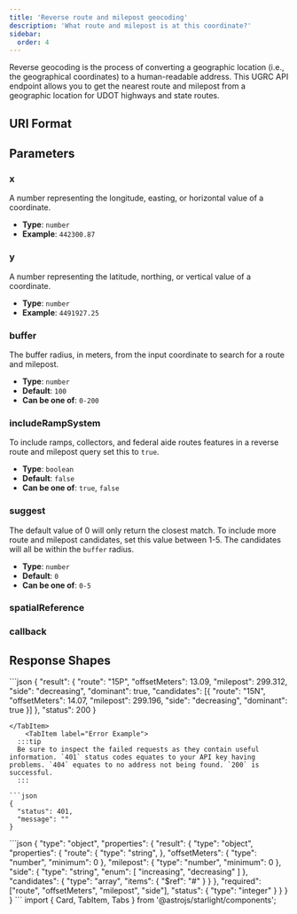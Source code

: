 ```yaml
---
title: 'Reverse route and milepost geocoding'
description: 'What route and milepost is at this coordinate?'
sidebar:
  order: 4
---
```



Reverse geocoding is the process of converting a geographic location (i.e., the geographical coordinates) to a human-readable address. This UGRC API endpoint allows you to get the nearest route and milepost from a geographic location for UDOT highways and state routes.

## URI Format

<Uri verb="GET" endpoint="geocode/milepost/{x}/{y}" />

## Parameters

<Card title="Required path parameters" icon="approve-check">

### x

A number representing the longitude, easting, or horizontal value of a coordinate.

- **Type**: `number`
- **Example**: `442300.87`

### y

A number representing the latitude, northing, or vertical value of a coordinate.

- **Type**: `number`
- **Example**: `4491927.25`

</Card>
<Card title="Optional query string parameters" icon="setting">

### buffer

The buffer radius, in meters, from the input coordinate to search for a route and milepost.

- **Type**: `number`
- **Default**: `100`
- **Can be one of**: `0-200`

### includeRampSystem

To include ramps, collectors, and federal aide routes features in a reverse route and milepost query set this to `true`.

- **Type**: `boolean`
- **Default**: `false`
- **Can be one of**: `true`, `false`

### suggest

The default value of 0 will only return the closest match. To include more route and milepost candidates, set this value between 1-5. The candidates will all be within the `buffer` radius.

- **Type**: `number`
- **Default**: `0`
- **Can be one of**: `0-5`

### spatialReference

<SpatialReference />

### callback

<Callback />

</Card>

## Response Shapes

<Tabs>
	<TabItem label="Successful Example">
  ```json
{
  "result": {
    "route": "15P",
    "offsetMeters": 13.09,
    "milepost": 299.312,
    "side": "decreasing",
    "dominant": true,
    "candidates": [{
      "route": "15N",
      "offsetMeters": 14.07,
      "milepost": 299.196,
      "side": "decreasing",
      "dominant": true
    }]
  },
  "status": 200
}

````
</TabItem>
	<TabItem label="Error Example">
  :::tip
  Be sure to inspect the failed requests as they contain useful information. `401` status codes equates to your API key having problems. `404` equates to no address not being found. `200` is successful.
  :::

```json
{
  "status": 401,
  "message": ""
}
````

  </TabItem>
  <TabItem label="JSON Schema">
```json
{
  "type": "object",
  "properties": {
    "result": {
      "type": "object",
      "properties": {
        "route": {
          "type": "string",
        },
        "offsetMeters": {
          "type": "number",
          "minimum": 0
        },
        "milepost": {
          "type": "number",
          "minimum": 0
        },
        "side": {
          "type": "string",
          "enum": [
            "increasing",
            "decreasing"
          ]
        },
        "candidates": {
          "type": "array",
          "items": { "$ref": "#" }
        }
      },
      "required": ["route", "offsetMeters", "milepost", "side"],
      "status": {
        "type": "integer"
      }
    }
  }
}
```
  </TabItem>
</Tabs>import { Card, TabItem, Tabs } from '@astrojs/starlight/components';
